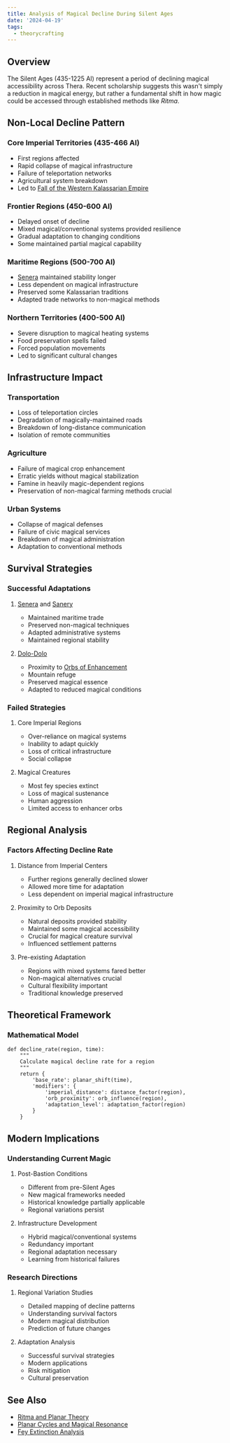 ```yaml
---
title: Analysis of Magical Decline During Silent Ages
date: '2024-04-19'
tags:
  - theorycrafting
---
```



## Overview

The Silent Ages (435-1225 AI) represent a period of declining magical
accessibility across Thera. Recent scholarship suggests this wasn't simply a
reduction in magical energy, but rather a fundamental shift in how magic could
be accessed through established methods like _Ritma_.

## Non-Local Decline Pattern

### Core Imperial Territories (435-466 AI)

- First regions affected
- Rapid collapse of magical infrastructure
- Failure of teleportation networks
- Agricultural system breakdown
- Led to
  [Fall of the Western Kalassarian Empire](../../events/fall-of-the-western-kalassarian-empire.mdx)

### Frontier Regions (450-600 AI)

- Delayed onset of decline
- Mixed magical/conventional systems provided resilience
- Gradual adaptation to changing conditions
- Some maintained partial magical capability

### Maritime Regions (500-700 AI)

- [Senera](../../locations/senera.mdx) maintained stability longer
- Less dependent on magical infrastructure
- Preserved some Kalassarian traditions
- Adapted trade networks to non-magical methods

### Northern Territories (400-500 AI)

- Severe disruption to magical heating systems
- Food preservation spells failed
- Forced population movements
- Led to significant cultural changes

## Infrastructure Impact

### Transportation

- Loss of teleportation circles
- Degradation of magically-maintained roads
- Breakdown of long-distance communication
- Isolation of remote communities

### Agriculture

- Failure of magical crop enhancement
- Erratic yields without magical stabilization
- Famine in heavily magic-dependent regions
- Preservation of non-magical farming methods crucial

### Urban Systems

- Collapse of magical defenses
- Failure of civic magical services
- Breakdown of magical administration
- Adaptation to conventional methods

## Survival Strategies

### Successful Adaptations

1. [Senera](../../locations/senera.mdx) and [Sanery](../../locations/sanery.mdx)

   - Maintained maritime trade
   - Preserved non-magical techniques
   - Adapted administrative systems
   - Maintained regional stability

2. [Dolo-Dolo](../../species/dolo-dolo.mdx)
   - Proximity to
     [Orbs of Enhancement](../../misc/orbs-of-power/orb-of-enhancement.mdx)
   - Mountain refuge
   - Preserved magical essence
   - Adapted to reduced magical conditions

### Failed Strategies

1. Core Imperial Regions

   - Over-reliance on magical systems
   - Inability to adapt quickly
   - Loss of critical infrastructure
   - Social collapse

2. Magical Creatures
   - Most fey species extinct
   - Loss of magical sustenance
   - Human aggression
   - Limited access to enhancer orbs

## Regional Analysis

### Factors Affecting Decline Rate

1. Distance from Imperial Centers

   - Further regions generally declined slower
   - Allowed more time for adaptation
   - Less dependent on imperial magical infrastructure

2. Proximity to Orb Deposits

   - Natural deposits provided stability
   - Maintained some magical accessibility
   - Crucial for magical creature survival
   - Influenced settlement patterns

3. Pre-existing Adaptation
   - Regions with mixed systems fared better
   - Non-magical alternatives crucial
   - Cultural flexibility important
   - Traditional knowledge preserved

## Theoretical Framework

### Mathematical Model

```
def decline_rate(region, time):
    """
    Calculate magical decline rate for a region
    """
    return {
        'base_rate': planar_shift(time),
        'modifiers': {
            'imperial_distance': distance_factor(region),
            'orb_proximity': orb_influence(region),
            'adaptation_level': adaptation_factor(region)
        }
    }
```

## Modern Implications

### Understanding Current Magic

1. Post-Bastion Conditions

   - Different from pre-Silent Ages
   - New magical frameworks needed
   - Historical knowledge partially applicable
   - Regional variations persist

2. Infrastructure Development
   - Hybrid magical/conventional systems
   - Redundancy important
   - Regional adaptation necessary
   - Learning from historical failures

### Research Directions

1. Regional Variation Studies

   - Detailed mapping of decline patterns
   - Understanding survival factors
   - Modern magical distribution
   - Prediction of future changes

2. Adaptation Analysis
   - Successful survival strategies
   - Modern applications
   - Risk mitigation
   - Cultural preservation

## See Also

- [Ritma and Planar Theory](./ritma-and-planar-theory.mdx)
- [Planar Cycles and Magical Resonance](./planar-cycles-and-magic.mdx)
- [Fey Extinction Analysis](./fey-extinction-analysis.mdx)
